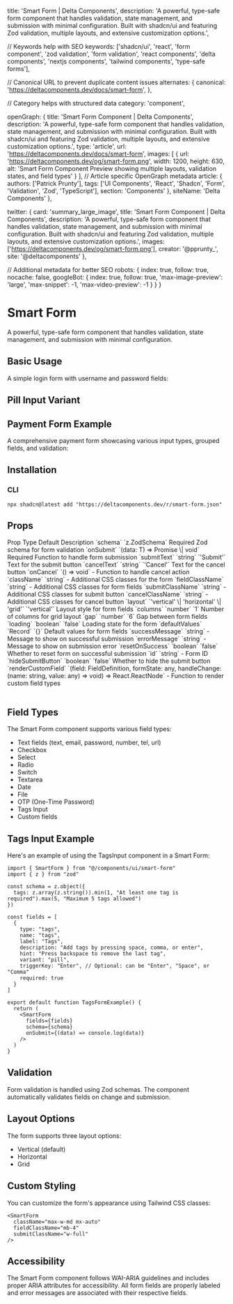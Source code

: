   title: 'Smart Form | Delta Components',
  description: 'A powerful, type-safe form component that handles validation, state management, and submission with minimal configuration. Built with shadcn/ui and featuring Zod validation, multiple layouts, and extensive customization options.',

  // Keywords help with SEO
  keywords: ['shadcn/ui', 'react', 'form component', 'zod validation', 'form validation', 'react components', 'delta components', 'nextjs components', 'tailwind components', 'type-safe forms'],

  // Canonical URL to prevent duplicate content issues
  alternates: {
    canonical: 'https://deltacomponents.dev/docs/smart-form',
  },

  // Category helps with structured data
  category: 'component',

  openGraph: {
    title: 'Smart Form Component | Delta Components',
    description: 'A powerful, type-safe form component that handles validation, state management, and submission with minimal configuration. Built with shadcn/ui and featuring Zod validation, multiple layouts, and extensive customization options.',
    type: 'article',
    url: 'https://deltacomponents.dev/docs/smart-form',
    images: [
      {
        url: 'https://deltacomponents.dev/og/smart-form.png',
        width: 1200,
        height: 630,
        alt: 'Smart Form Component Preview showing multiple layouts, validation states, and field types'
      }
    ],
    // Article specific OpenGraph metadata
    article: {
      authors: ['Patrick Prunty'],
      tags: ['UI Components', 'React', 'Shadcn', 'Form', 'Validation', 'Zod', 'TypeScript'],
      section: 'Components'
    },
    siteName: 'Delta Components'
  },

  twitter: {
    card: 'summary_large_image',
    title: 'Smart Form Component | Delta Components',
    description: 'A powerful, type-safe form component that handles validation, state management, and submission with minimal configuration. Built with shadcn/ui and featuring Zod validation, multiple layouts, and extensive customization options.',
    images: ['https://deltacomponents.dev/og/smart-form.png'],
    creator: '@pprunty_',
    site: '@deltacomponents'
  },

  // Additional metadata for better SEO
  robots: {
    index: true,
    follow: true,
    nocache: false,
    googleBot: {
      index: true,
      follow: true,
      'max-image-preview': 'large',
      'max-snippet': -1,
      'max-video-preview': -1
    }
  }
}

# Smart Form

A powerful, type-safe form component that handles validation, state management, and submission with minimal configuration.

## Basic Usage

A simple login form with username and password fields:

<ComponentTabs name="smart-form-basic" />

## Pill Input Variant

<ComponentTabs name="smart-form-pills" />


## Payment Form Example

A comprehensive payment form showcasing various input types, grouped fields, and validation:

<ComponentTabs name="smart-form-payment" />

## Installation

### CLI

```shell
npx shadcn@latest add "https://deltacomponents.dev/r/smart-form.json"
```

## Props

<Table>
  <TableHeader>
    <TableRow>
      <TableHead>Prop</TableHead>
      <TableHead>Type</TableHead>
      <TableHead>Default</TableHead>
      <TableHead>Description</TableHead>
    </TableRow>
  </TableHeader>
  <TableBody>
    <TableRow>
      <TableCell>`schema`</TableCell>
      <TableCell>`z.ZodSchema`</TableCell>
      <TableCell>Required</TableCell>
      <TableCell>Zod schema for form validation</TableCell>
    </TableRow>
    <TableRow>
      <TableCell>`onSubmit`</TableCell>
      <TableCell>`(data: T) => Promise<void> \| void`</TableCell>
      <TableCell>Required</TableCell>
      <TableCell>Function to handle form submission</TableCell>
    </TableRow>
    <TableRow>
      <TableCell>`submitText`</TableCell>
      <TableCell>`string`</TableCell>
      <TableCell>`'Submit'`</TableCell>
      <TableCell>Text for the submit button</TableCell>
    </TableRow>
    <TableRow>
      <TableCell>`cancelText`</TableCell>
      <TableCell>`string`</TableCell>
      <TableCell>`'Cancel'`</TableCell>
      <TableCell>Text for the cancel button</TableCell>
    </TableRow>
    <TableRow>
      <TableCell>`onCancel`</TableCell>
      <TableCell>`() => void`</TableCell>
      <TableCell>-</TableCell>
      <TableCell>Function to handle cancel action</TableCell>
    </TableRow>
    <TableRow>
      <TableCell>`className`</TableCell>
      <TableCell>`string`</TableCell>
      <TableCell>-</TableCell>
      <TableCell>Additional CSS classes for the form</TableCell>
    </TableRow>
    <TableRow>
      <TableCell>`fieldClassName`</TableCell>
      <TableCell>`string`</TableCell>
      <TableCell>-</TableCell>
      <TableCell>Additional CSS classes for form fields</TableCell>
    </TableRow>
    <TableRow>
      <TableCell>`submitClassName`</TableCell>
      <TableCell>`string`</TableCell>
      <TableCell>-</TableCell>
      <TableCell>Additional CSS classes for submit button</TableCell>
    </TableRow>
    <TableRow>
      <TableCell>`cancelClassName`</TableCell>
      <TableCell>`string`</TableCell>
      <TableCell>-</TableCell>
      <TableCell>Additional CSS classes for cancel button</TableCell>
    </TableRow>
    <TableRow>
      <TableCell>`layout`</TableCell>
      <TableCell>`'vertical' \| 'horizontal' \| 'grid'`</TableCell>
      <TableCell>`'vertical'`</TableCell>
      <TableCell>Layout style for form fields</TableCell>
    </TableRow>
    <TableRow>
      <TableCell>`columns`</TableCell>
      <TableCell>`number`</TableCell>
      <TableCell>`1`</TableCell>
      <TableCell>Number of columns for grid layout</TableCell>
    </TableRow>
    <TableRow>
      <TableCell>`gap`</TableCell>
      <TableCell>`number`</TableCell>
      <TableCell>`6`</TableCell>
      <TableCell>Gap between form fields</TableCell>
    </TableRow>
    <TableRow>
      <TableCell>`loading`</TableCell>
      <TableCell>`boolean`</TableCell>
      <TableCell>`false`</TableCell>
      <TableCell>Loading state for the form</TableCell>
    </TableRow>
    <TableRow>
      <TableCell>`defaultValues`</TableCell>
      <TableCell>`Record<string, any>`</TableCell>
      <TableCell>`{}`</TableCell>
      <TableCell>Default values for form fields</TableCell>
    </TableRow>
    <TableRow>
      <TableCell>`successMessage`</TableCell>
      <TableCell>`string`</TableCell>
      <TableCell>-</TableCell>
      <TableCell>Message to show on successful submission</TableCell>
    </TableRow>
    <TableRow>
      <TableCell>`errorMessage`</TableCell>
      <TableCell>`string`</TableCell>
      <TableCell>-</TableCell>
      <TableCell>Message to show on submission error</TableCell>
    </TableRow>
    <TableRow>
      <TableCell>`resetOnSuccess`</TableCell>
      <TableCell>`boolean`</TableCell>
      <TableCell>`false`</TableCell>
      <TableCell>Whether to reset form on successful submission</TableCell>
    </TableRow>
    <TableRow>
      <TableCell>`id`</TableCell>
      <TableCell>`string`</TableCell>
      <TableCell>-</TableCell>
      <TableCell>Form ID</TableCell>
    </TableRow>
    <TableRow>
      <TableCell>`hideSubmitButton`</TableCell>
      <TableCell>`boolean`</TableCell>
      <TableCell>`false`</TableCell>
      <TableCell>Whether to hide the submit button</TableCell>
    </TableRow>
    <TableRow>
      <TableCell>`renderCustomField`</TableCell>
      <TableCell>`(field: FieldDefinition, formState: any, handleChange: (name: string, value: any) => void) => React.ReactNode`</TableCell>
      <TableCell>-</TableCell>
      <TableCell>Function to render custom field types</TableCell>
    </TableRow>
  </TableBody>
</Table>

## Field Types

The Smart Form component supports various field types:

- Text fields (text, email, password, number, tel, url)
- Checkbox
- Select
- Radio
- Switch
- Textarea
- Date
- File
- OTP (One-Time Password)
- Tags Input
- Custom fields

## Tags Input Example

Here's an example of using the TagsInput component in a Smart Form:

```tsx
import { SmartForm } from "@/components/ui/smart-form"
import { z } from "zod"

const schema = z.object({
  tags: z.array(z.string()).min(1, "At least one tag is required").max(5, "Maximum 5 tags allowed")
})

const fields = [
  {
    type: "tags",
    name: "tags",
    label: "Tags",
    description: "Add tags by pressing space, comma, or enter",
    hint: "Press backspace to remove the last tag",
    variant: "pill",
    triggerKey: "Enter", // Optional: can be "Enter", "Space", or "Comma"
    required: true
  }
]

export default function TagsFormExample() {
  return (
    <SmartForm
      fields={fields}
      schema={schema}
      onSubmit={(data) => console.log(data)}
    />
  )
}
```

## Validation

Form validation is handled using Zod schemas. The component automatically validates fields on change and submission.

## Layout Options

The form supports three layout options:
- Vertical (default)
- Horizontal
- Grid

## Custom Styling

You can customize the form's appearance using Tailwind CSS classes:

```tsx
<SmartForm
  className="max-w-md mx-auto"
  fieldClassName="mb-4"
  submitClassName="w-full"
/>
```

## Accessibility

The Smart Form component follows WAI-ARIA guidelines and includes proper ARIA attributes for accessibility. All form fields are properly labeled and error messages are associated with their respective fields. 